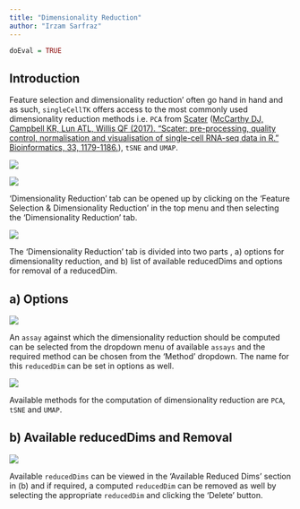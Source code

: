 ```yaml
---
title: "Dimensionality Reduction"
author: "Irzam Sarfraz"
---
```

```r
doEval = TRUE
```
## Introduction
Feature selection and dimensionality reduction' often go hand in hand and as such, `singleCellTK` offers access to the most commonly used dimensionality reduction methods i.e. `PCA` from [Scater](https://bioconductor.org/packages/release/bioc/html/scater.html) ([McCarthy DJ, Campbell KR, Lun ATL, Willis QF (2017). “Scater: pre-processing, quality control, normalisation and visualisation of single-cell RNA-seq data in R.” Bioinformatics, 33, 1179-1186.](https://doi.org/10.1093/bioinformatics/btw777)), `tSNE` and `UMAP`. 

![](ui_screenshots/FS_1_select_1.png)

![](ui_screenshots/DR_1_select_2.png)

'Dimensionality Reduction' tab can be opened up by clicking on the 'Feature Selection & Dimensionality Reduction' in the top menu and then selecting the 'Dimensionality Reduction' tab.

![](ui_screenshots/DR_2_overview.png)

The 'Dimensionality Reduction' tab is divided into two parts , a) options for dimensionality reduction, and b) list of available reducedDims and options for removal of a reducedDim.

## a) Options

![](ui_screenshots/DR_2_overview.png)

An `assay` against which the dimensionality reduction should be computed can be selected from the dropdown menu of available `assays` and the required method can be chosen from the 'Method' dropdown. The name for this `reducedDim` can be set in options as well.

![](ui_screenshots/DR_3_methods.png)

Available methods for the computation of dimensionality reduction are `PCA`, `tSNE` and `UMAP`. 

## b) Available reducedDims and Removal

![](ui_screenshots/DR_4_usage.png)

Available `reducedDims` can be viewed in the 'Available Reduced Dims' section in (b) and if required, a computed `reducedDim` can be removed as well by selecting the appropriate `reducedDim` and clicking the 'Delete' button.
